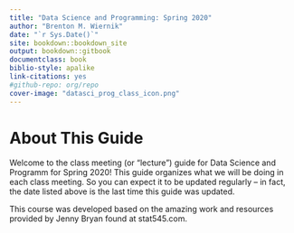 ```yaml
---
title: "Data Science and Programming: Spring 2020"
author: "Brenton M. Wiernik"
date: "`r Sys.Date()`"
site: bookdown::bookdown_site
output: bookdown::gitbook
documentclass: book
biblio-style: apalike
link-citations: yes
#github-repo: org/repo
cover-image: "datasci_prog_class_icon.png"
---
```


# About This Guide {-}

Welcome to the class meeting (or "lecture") guide for Data Science and Programm for Spring 2020! This guide organizes what we will be doing in each class meeting. So you can expect it to be updated regularly -- in fact, the date listed above is the last time this guide was updated. 

This course was developed based on the amazing work and resources provided by Jenny Bryan found at stat545.com.